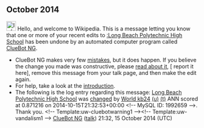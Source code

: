 <article id="44122014" title=User talk:World kb24>
	<talkpage id="44122014" title="User talk:World kb24">


== October 2014 ==
[[File:Information.svg|left|25px|alt=|link=]] Hello, and welcome to Wikipedia. This is a message letting you know that one or more of your recent edits to [[:Long Beach Polytechnic High School]] has been undone by an automated computer program called [[User:ClueBot NG|ClueBot NG]].
{{clear}}
* ClueBot NG makes very few [[User:ClueBot NG#Information About False Positives|mistakes]], but it does happen. If you believe the change you made was constructive, please [[User:ClueBot NG#Information About False Positives|read about it]], [{{User:ClueBot NG/Warnings/FPReport|1992659}} report it here], remove this message from your talk page, and then make the edit again.
* For help, take a look at the [[Wikipedia:Introduction|introduction]].
* The following is the log entry regarding this message: [[Long Beach Polytechnic High School]] was [http://en.wikipedia.org/w/index.php?title=Long+Beach+Polytechnic+High+School&amp;diff=629767716&amp;oldid=628025349 changed] by [[Special:Contributions/World kb24|World kb24]] [[User:World kb24|(u)]] [[User talk:World kb24|(t)]] ANN scored at 0.871216 on 2014-10-15T21:32:53+00:00 &lt;!-- MySQL ID: 1992659 --&gt;. Thank you. &lt;!-- Template:uw-cluebotwarning1 --&gt;&lt;!-- Template:uw-vandalism1 --&gt; [[User:ClueBot NG|ClueBot NG]] ([[User talk:ClueBot NG|talk]]) 21:32, 15 October 2014 (UTC)
	</talkpage>
</article>
